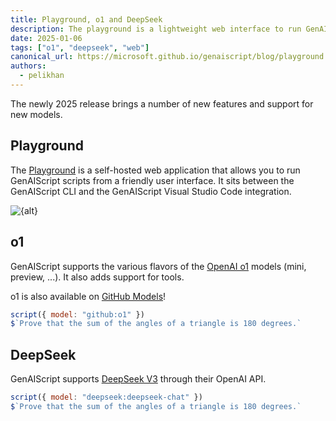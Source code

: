 ```yaml
---
title: Playground, o1 and DeepSeek
description: The playground is a lightweight web interface to run GenAIScripts. 
date: 2025-01-06
tags: ["o1", "deepseek", "web"]
canonical_url: https://microsoft.github.io/genaiscript/blog/playground
authors:
  - pelikhan
---
```


The newly 2025 release brings a number of new features and support for new models.

## Playground


The [Playground](/genaiscript/reference/playground) is a self-hosted web application that allows you to run GenAIScript scripts
from a friendly user interface. It sits between the GenAIScript CLI
and the GenAIScript Visual Studio Code integration.

<Image src={src} alt={alt} />

## o1

GenAIScript supports the various flavors of the [OpenAI o1](https://openai.com/o1/) models (mini, preview, ...). It also adds support for tools.

o1 is also available on [GitHub Models](https://github.com/marketplace/models/azure-openai/o1/playground)!

```js
script({ model: "github:o1" })
$`Prove that the sum of the angles of a triangle is 180 degrees.`
```

## DeepSeek

GenAIScript supports [DeepSeek V3](https://www.deepseek.com/) through their OpenAI API.

```js
script({ model: "deepseek:deepseek-chat" })
$`Prove that the sum of the angles of a triangle is 180 degrees.`
```
